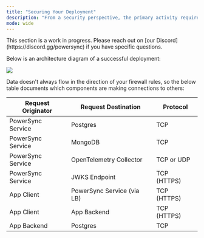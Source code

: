 ```yaml
---
title: "Securing Your Deployment"
description: "From a security perspective, the primary activity required will be placing a load balancer with TLS in front of PowerSync. "
mode: wide
---
```


<Info>
  This section is a work in progress. Please reach out on [our Discord](https://discord.gg/powersync) if you have specific questions.
</Info>

Below is an architecture diagram of a successful deployment:

<Frame caption="PowerSync Deployment Architecture">
  <img src="/images/self-hosting/powersync-architecture-diagram-self-host.png"/>
</Frame>

Data doesn't always flow in the direction of your firewall rules, so the below table documents which components are making connections to others:

| Request Originator | Request Destination        | Protocol    |
| ------------------ | -------------------------- | ----------- |
| PowerSync Service  | Postgres                   | TCP         |
| PowerSync Service  | MongoDB                    | TCP         |
| PowerSync Service  | OpenTelemetry Collector    | TCP or UDP  |
| PowerSync Service  | JWKS Endpoint              | TCP (HTTPS) |
| App Client         | PowerSync Service (via LB) | TCP (HTTPS) |
| App Client         | App Backend                | TCP (HTTPS) |
| App Backend        | Postgres                   | TCP         |
